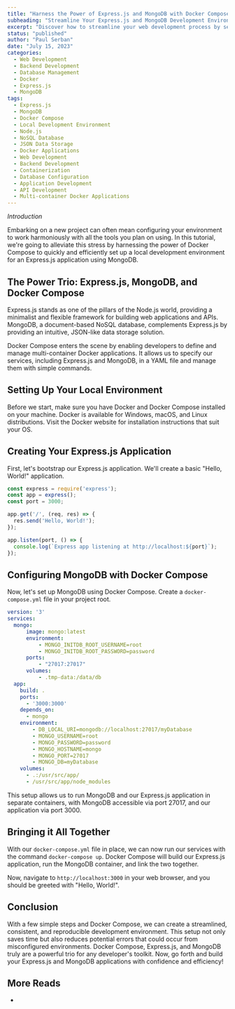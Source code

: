 ```yaml
---
title: "Harness the Power of Express.js and MongoDB with Docker Compose: A Local Development Guide"
subheading: "Streamline Your Express.js and MongoDB Development Environment Using Docker Compose"
excerpt: "Discover how to streamline your web development process by setting up a local development environment using Express.js, MongoDB, and Docker Compose. Our comprehensive guide offers step-by-step instructions, complete with code snippets, to help you master this crucial aspect of modern backend development."
status: "published"
author: "Paul Serban"
date: "July 15, 2023"
categories:
  - Web Development
  - Backend Development
  - Database Management
  - Docker
  - Express.js
  - MongoDB
tags:
  - Express.js
  - MongoDB
  - Docker Compose
  - Local Development Environment
  - Node.js
  - NoSQL Database
  - JSON Data Storage
  - Docker Applications
  - Web Development
  - Backend Development
  - Containerization
  - Database Configuration
  - Application Development
  - API Development
  - Multi-container Docker Applications
---
```


*Introduction*

Embarking on a new project can often mean configuring your environment to work harmoniously with all the tools you plan on using. In this tutorial, we're going to alleviate this stress by harnessing the power of Docker Compose to quickly and efficiently set up a local development environment for an Express.js application using MongoDB.

## The Power Trio: Express.js, MongoDB, and Docker Compose

Express.js stands as one of the pillars of the Node.js world, providing a minimalist and flexible framework for building web applications and APIs. MongoDB, a document-based NoSQL database, complements Express.js by providing an intuitive, JSON-like data storage solution.

Docker Compose enters the scene by enabling developers to define and manage multi-container Docker applications. It allows us to specify our services, including Express.js and MongoDB, in a YAML file and manage them with simple commands.

## Setting Up Your Local Environment

Before we start, make sure you have Docker and Docker Compose installed on your machine. Docker is available for Windows, macOS, and Linux distributions. Visit the Docker website for installation instructions that suit your OS.

## Creating Your Express.js Application

First, let's bootstrap our Express.js application. We'll create a basic "Hello, World!" application.

```javascript
const express = require('express');
const app = express();
const port = 3000;

app.get('/', (req, res) => {
  res.send('Hello, World!');
});

app.listen(port, () => {
  console.log(`Express app listening at http://localhost:${port}`);
});
```

## Configuring MongoDB with Docker Compose

Now, let's set up MongoDB using Docker Compose. Create a `docker-compose.yml` file in your project root.

```yaml
version: '3'
services:
  mongo:
      image: mongo:latest
      environment:
          - MONGO_INITDB_ROOT_USERNAME=root
          - MONGO_INITDB_ROOT_PASSWORD=password
      ports:
          - "27017:27017"
      volumes:
          - .tmp-data:/data/db
  app:
    build: .
    ports:
      - '3000:3000'
    depends_on:
      - mongo
    environment:
        - DB_LOCAL_URI=mongodb://localhost:27017/myDatabase
        - MONGO_USERNAME=root
        - MONGO_PASSWORD=password
        - MONGO_HOSTNAME=mongo
        - MONGO_PORT=27017
        - MONGO_DB=myDatabase
    volumes:
      - .:/usr/src/app/
      - /usr/src/app/node_modules
```

This setup allows us to run MongoDB and our Express.js application in separate containers, with MongoDB accessible via port 27017, and our application via port 3000.

## Bringing it All Together

With our `docker-compose.yml` file in place, we can now run our services with the command `docker-compose up`. Docker Compose will build our Express.js application, run the MongoDB container, and link the two together.

Now, navigate to `http://localhost:3000` in your web browser, and you should be greeted with "Hello, World!".

## Conclusion

With a few simple steps and Docker Compose, we can create a streamlined, consistent, and reproducible development environment. This setup not only saves time but also reduces potential errors that could occur from misconfigured environments. Docker Compose, Express.js, and MongoDB truly are a powerful trio for any developer's toolkit. Now, go forth and build your Express.js and MongoDB applications with confidence and efficiency!

## More Reads
- <Link href="/blog/posts/mastering-mongodb-a-comprehensive-introduction" label={`Mastering MongoDB: A Comprehensive Introduction`} isInternal={true} />